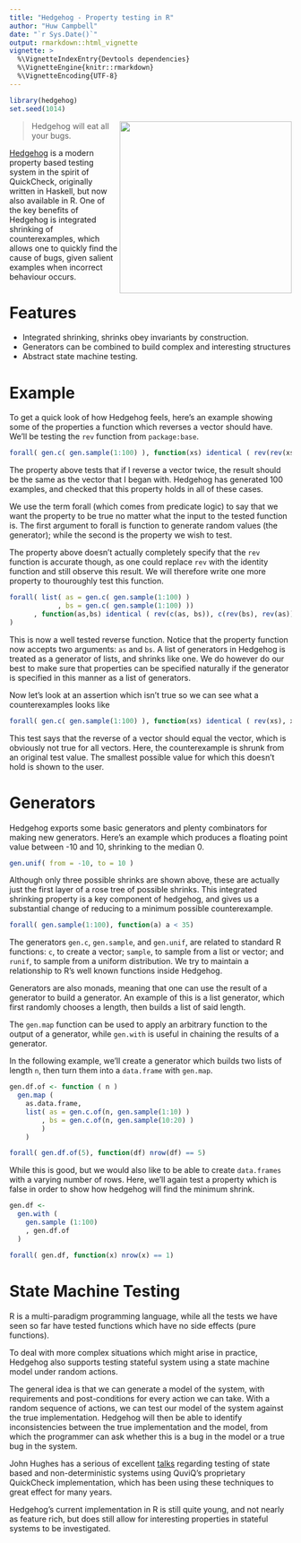 ```yaml
---
title: "Hedgehog - Property testing in R"
author: "Huw Campbell"
date: "`r Sys.Date()`"
output: rmarkdown::html_vignette
vignette: >
  %\VignetteIndexEntry{Devtools dependencies}
  %\VignetteEngine{knitr::rmarkdown}
  %\VignetteEncoding{UTF-8}
---
```


```r
library(hedgehog)
set.seed(1014)
```

<img src="hedgehog-logo.png" width="307" align="right"/>

> Hedgehog will eat all your bugs.

[Hedgehog](http://hedgehog.qa/) is a modern property based testing
system in the spirit of QuickCheck, originally written in Haskell,
but now also available in R. One of the key benefits of Hedgehog is
integrated shrinking of counterexamples, which allows one to quickly
find the cause of bugs, given salient examples when incorrect
behaviour occurs.

Features
========

- Integrated shrinking, shrinks obey invariants by construction.
- Generators can be combined to build complex and interesting
  structures
- Abstract state machine testing.

Example
=======

To get a quick look of how Hedgehog feels, here's an example
showing some of the properties a function which reverses a vector
should have. We'll be testing the `rev` function from
`package:base`.

```r
forall( gen.c( gen.sample(1:100) ), function(xs) identical ( rev(rev(xs)), xs))
```

The property above tests that if I reverse a vector twice, the
result should be the same as the vector that I began with.
Hedgehog has generated 100 examples, and checked that this
property holds in all of these cases.

We use the term forall (which comes from predicate logic) to say
that we want the property to be true no matter what the input to
the tested function is. The first argument to forall is function
to generate random values (the generator); while the second is
the property we wish to test.

The property above doesn't actually completely specify that the
`rev` function is accurate though, as one could replace `rev` with
the identity function and still observe this result. We will therefore
write one more property to thouroughly test this function.


```r
forall( list( as = gen.c( gen.sample(1:100) )
            , bs = gen.c( gen.sample(1:100) ))
      , function(as,bs) identical ( rev(c(as, bs)), c(rev(bs), rev(as)))
)
```

This is now a well tested reverse function. Notice that the property
function now accepts two arguments: `as` and `bs`. A list of generators
in Hedgehog is treated as a generator of lists, and shrinks like one. We
do however do our best to make sure that properties can be specified
naturally if the generator is specified in this manner as a list of
generators.

Now let's look at an assertion which isn't true so we can see what a
counterexamples looks like

```r
forall( gen.c( gen.sample(1:100) ), function(xs) identical ( rev(xs), xs))
```

This test says that the reverse of a vector should equal the vector,
which is obviously not true for all vectors. Here, the counterexample
is shrunk from an original test value. The smallest possible value
for which this doesn't hold is shown to the user.

Generators
==========

Hedgehog exports some basic generators and plenty combinators for
making new generators. Here's an example which produces a floating
point value between -10 and 10, shrinking to the median 0.

```r
gen.unif( from = -10, to = 10 )
```

Although only three possible shrinks are shown above, these are
actually just the first layer of a rose tree of possible shrinks.
This integrated shrinking property is a key component of hedgehog,
and gives us a substantial change of reducing to a minimum possible
counterexample.

```r
forall( gen.sample(1:100), function(a) a < 35)
```

The generators `gen.c`, `gen.sample`, and `gen.unif`, are related to
standard R functions: `c`, to create a vector; `sample`, to sample
from a list or vector; and `runif`, to sample from a uniform
distribution. We try to maintain a relationship to R's well known
functions inside Hedgehog.

Generators are also monads, meaning that one can use the result of a
generator to build a generator. An example of this is a list generator,
which first randomly chooses a length, then builds a list of said
length.

The `gen.map` function can be used to apply an arbitrary function to
the output of a generator, while `gen.with` is useful in chaining the
results of a generator.

In the following example, we'll create a generator which builds two
lists of length `n`, then turn them into a `data.frame` with `gen.map`.

```r
gen.df.of <- function ( n )
  gen.map (
    as.data.frame,
    list( as = gen.c.of(n, gen.sample(1:10) )
        , bs = gen.c.of(n, gen.sample(10:20) )
        )
    )

forall( gen.df.of(5), function(df) nrow(df) == 5)
```

While this is good, but we would also like to be able to create
`data.frames` with a varying number of rows. Here, we'll again
test a property which is false in order to show how hedgehog
will find the minimum shrink.


```r
gen.df <-
  gen.with (
    gen.sample (1:100)
    , gen.df.of
  )

forall( gen.df, function(x) nrow(x) == 1)
```


State Machine Testing
=====================

R is a multi-paradigm programming language, while all the tests we
have seen so far have tested functions which have no side effects
(pure functions).

To deal with more complex situations which might arise in practice,
Hedgehog also supports testing stateful system using a state machine
model under random actions.

The general idea is that we can generate a model of the system, with
requirements and post-conditions for every action we can take. With
a random sequence of actions, we can test our model of the system
against the true implementation. Hedgehog will then be able to
identify inconsistencies between the true implementation and the
model, from which the programmer can ask whether this is a bug in the
model or a true bug in the system.

John Hughes has a serious of excellent [talks][jh-dropbox] regarding
testing of state based and non-deterministic systems using QuviQ's
proprietary QuickCheck implementation, which has been using these
techniques to great effect for many years.

Hedgehog's current implementation in R is still quite young, and
not nearly as feature rich, but does still allow for interesting
properties in stateful systems to be investigated.

  [jh-dropbox]: https://www.youtube.com/watch?v=H18vxq-VsCk
